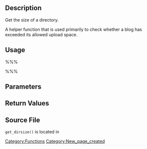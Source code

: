 == Description ==

Get the size of a directory.

A helper function that is used primarily to check whether a blog has exceeded its allowed upload space.

== Usage ==

%%%<?php get_dirsize( $directory ); ?>%%%

== Parameters ==

{{Parameter|$directory|string||required}}

== Return Values ==

{{Return||int|}}

== Source File ==

<tt>get_dirsize()</tt> is located in {{Trac|wp-includes/ms-functions.php}}

[[Category:Functions]]

[[Category:New_page_created]]